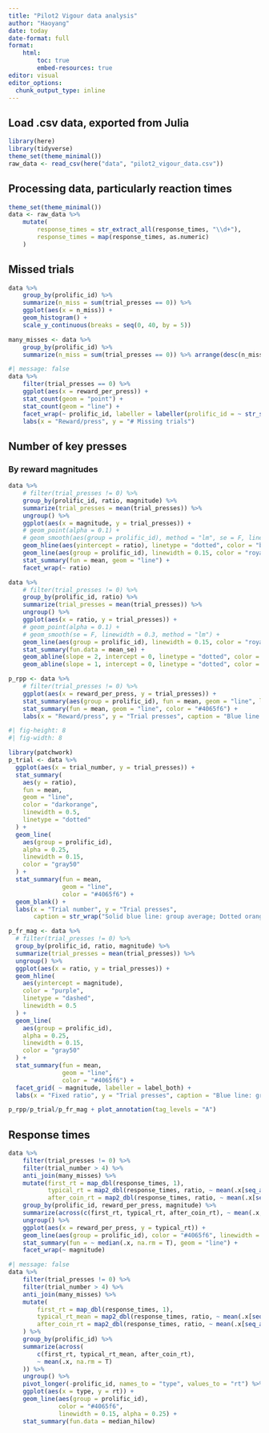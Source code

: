 ```yaml
---
title: "Pilot2 Vigour data analysis"
author: "Haoyang"
date: today
date-format: full
format: 
    html:
        toc: true
        embed-resources: true
editor: visual
editor_options: 
  chunk_output_type: inline
---
```


## Load .csv data, exported from Julia

```r
library(here)
library(tidyverse)
theme_set(theme_minimal())
raw_data <- read_csv(here("data", "pilot2_vigour_data.csv"))

```

## Processing data, particularly reaction times

```r
theme_set(theme_minimal())
data <- raw_data %>%
    mutate(
        response_times = str_extract_all(response_times, "\\d+"),
        response_times = map(response_times, as.numeric)
    )
```

## Missed trials

```r
data %>% 
    group_by(prolific_id) %>% 
    summarize(n_miss = sum(trial_presses == 0)) %>% 
    ggplot(aes(x = n_miss)) +
    geom_histogram() +
    scale_y_continuous(breaks = seq(0, 40, by = 5))

many_misses <- data %>% 
    group_by(prolific_id) %>% 
    summarize(n_miss = sum(trial_presses == 0)) %>% arrange(desc(n_miss)) %>% filter(n_miss > 0)

```

```r
#| message: false
data %>% 
    filter(trial_presses == 0) %>% 
    ggplot(aes(x = reward_per_press)) +
    stat_count(geom = "point") +
    stat_count(geom = "line") +
    facet_wrap(~ prolific_id, labeller = labeller(prolific_id = ~ str_sub(.x, -5, -1))) +
    labs(x = "Reward/press", y = "# Missing trials")

```

## Number of key presses

### By reward magnitudes

```r
data %>% 
    # filter(trial_presses != 0) %>% 
    group_by(prolific_id, ratio, magnitude) %>% 
    summarize(trial_presses = mean(trial_presses)) %>% 
    ungroup() %>% 
    ggplot(aes(x = magnitude, y = trial_presses)) +
    # geom_point(alpha = 0.1) +
    # geom_smooth(aes(group = prolific_id), method = "lm", se = F, linewidth = 0.3) +
    geom_hline(aes(yintercept = ratio), linetype = "dotted", color = "black") +
    geom_line(aes(group = prolific_id), linewidth = 0.15, color = "royalblue", alpha = 0.25) +
    stat_summary(fun = mean, geom = "line") +
    facet_wrap(~ ratio)
```

```r
data %>% 
    # filter(trial_presses != 0) %>% 
    group_by(prolific_id, ratio) %>% 
    summarize(trial_presses = mean(trial_presses)) %>% 
    ungroup() %>% 
    ggplot(aes(x = ratio, y = trial_presses)) +
    # geom_point(alpha = 0.1) +
    # geom_smooth(se = F, linewidth = 0.3, method = "lm") +
    geom_line(aes(group = prolific_id), linewidth = 0.15, color = "royalblue", alpha = 0.25) +
    stat_summary(fun.data = mean_se) +
    geom_abline(slope = 2, intercept = 0, linetype = "dotted", color = "black") +
    geom_abline(slope = 1, intercept = 0, linetype = "dotted", color = "black")
```

```r
p_rpp <- data %>% 
    # filter(trial_presses != 0) %>% 
    ggplot(aes(x = reward_per_press, y = trial_presses)) +
    stat_summary(aes(group = prolific_id), fun = mean, geom = "line", linewidth = 0.15, color = "gray50", alpha = 0.25) +
    stat_summary(fun = mean, geom = "line", color = "#4065f6") +
    labs(x = "Reward/press", y = "Trial presses", caption = "Blue line: group average")
```

```r
#| fig-height: 8
#| fig-width: 8

library(patchwork)
p_trial <- data %>%
  ggplot(aes(x = trial_number, y = trial_presses)) +
  stat_summary(
    aes(y = ratio),
    fun = mean,
    geom = "line",
    color = "darkorange",
    linewidth = 0.5,
    linetype = "dotted"
  ) +
  geom_line(
    aes(group = prolific_id),
    alpha = 0.25,
    linewidth = 0.15,
    color = "gray50"
  ) +
  stat_summary(fun = mean,
               geom = "line",
               color = "#4065f6") +
  geom_blank() +
  labs(x = "Trial number", y = "Trial presses",
       caption = str_wrap("Solid blue line: group average; Dotted orange line: fixed ratio", 80))

p_fr_mag <- data %>%
  # filter(trial_presses != 0) %>%
  group_by(prolific_id, ratio, magnitude) %>%
  summarize(trial_presses = mean(trial_presses)) %>%
  ungroup() %>%
  ggplot(aes(x = ratio, y = trial_presses)) +
  geom_hline(
    aes(yintercept = magnitude),
    color = "purple",
    linetype = "dashed",
    linewidth = 0.5
  ) +
  geom_line(
    aes(group = prolific_id),
    alpha = 0.25,
    linewidth = 0.15,
    color = "gray50"
  ) +
  stat_summary(fun = mean,
               geom = "line",
               color = "#4065f6") +
  facet_grid( ~ magnitude, labeller = label_both) +
  labs(x = "Fixed ratio", y = "Trial presses", caption = "Blue line: group average; Purple line: magnitude level in pence")

p_rpp/p_trial/p_fr_mag + plot_annotation(tag_levels = "A")
```

## Response times

```r
data %>% 
    filter(trial_presses != 0) %>% 
    filter(trial_number > 4) %>% 
    anti_join(many_misses) %>% 
    mutate(first_rt = map_dbl(response_times, 1),
           typical_rt = map2_dbl(response_times, ratio, ~ mean(.x[seq_along(.x) %% .y != 1], na.rm = T)),
           after_coin_rt = map2_dbl(response_times, ratio, ~ mean(.x[seq_along(.x) %% (.y + 1) == 0]))) %>% 
    group_by(prolific_id, reward_per_press, magnitude) %>% 
    summarize(across(c(first_rt, typical_rt, after_coin_rt), ~ mean(.x, na.rm = T))) %>% 
    ungroup() %>% 
    ggplot(aes(x = reward_per_press, y = typical_rt)) +
    geom_line(aes(group = prolific_id), color = "#4065f6", linewidth = 0.15, alpha = 0.25) +
    stat_summary(fun = ~ median(.x, na.rm = T), geom = "line") +
    facet_wrap(~ magnitude)
```

```r
#| message: false
data %>%
    filter(trial_presses != 0) %>%
    filter(trial_number > 4) %>%
    anti_join(many_misses) %>%
    mutate(
        first_rt = map_dbl(response_times, 1),
        typical_rt_mean = map2_dbl(response_times, ratio, ~ mean(.x[seq_along(.x) %% .y != 1], na.rm = T)),
        after_coin_rt = map2_dbl(response_times, ratio, ~ mean(.x[seq_along(.x) %% (.y + 1) == 0]))
    ) %>%
    group_by(prolific_id) %>%
    summarize(across(
        c(first_rt, typical_rt_mean, after_coin_rt),
        ~ mean(.x, na.rm = T)
    )) %>%
    ungroup() %>% 
    pivot_longer(-prolific_id, names_to = "type", values_to = "rt") %>%
    ggplot(aes(x = type, y = rt)) + 
    geom_line(aes(group = prolific_id),
              color = "#4065f6",
              linewidth = 0.15, alpha = 0.25) + 
    stat_summary(fun.data = median_hilow)
```
